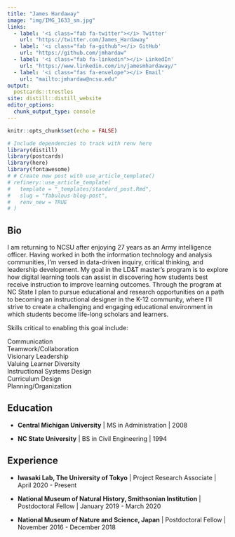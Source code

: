 ```yaml
---
title: "James Hardaway"
image: "img/IMG_1633_sm.jpg"
links:
  - label: '<i class="fab fa-twitter"></i> Twitter'
    url: "https://twitter.com/James_Hardaway"
  - label: '<i class="fab fa-github"></i> GitHub'
    url: "https://github.com/jmhardaw"
  - label: '<i class="fab fa-linkedin"></i> LinkedIn'
    url: "https://www.linkedin.com/in/jamesmhardaway/"
  - label: '<i class="fas fa-envelope"></i> Email'
    url: "mailto:jmhardaw@ncsu.edu"
output:
  postcards::trestles
site: distill::distill_website
editor_options: 
  chunk_output_type: console
---
```


```r
knitr::opts_chunk$set(echo = FALSE)
```

```r
# Include dependencies to track with renv here
library(distill)
library(postcards)
library(here)
library(fontawesome)
# # Create new post with use_article_template()
# refinery::use_article_template(
#   template = "_templates/standard_post.Rmd",
#   slug = "fabulous-blog-post", 
#   renv_new = TRUE
# )
```

## Bio

I am returning to NCSU after enjoying 27 years as an Army intelligence officer. Having worked in both the information technology and analysis communities, I'm versed in data-driven inquiry, critical thinking, and leadership development. My goal in the LD&T master's program is to explore how digital learning tools can assist in discovering how students best receive instruction to improve learning outcomes. Through the program at NC State I plan to pursue educational and research opportunities on a path to becoming an instructional designer in the K-12 community, where I'll strive to create a challenging and engaging educational environment in which students become life-long scholars and learners.

Skills critical to enabling this goal include:

Communication\
Teamwork/Collaboration\
Visionary Leadership\
Valuing Learner Diversity\
Instructional Systems Design\
Curriculum Design\
Planning/Organization

## Education

-   **Central Michigan University** \| MS in Administration \| 2008

-   **NC State University** \| BS in Civil Engineering \| 1994

## Experience

-   **Iwasaki Lab, The University of Tokyo** \| Project Research Associate \| April 2020 - Present

-   **National Museum of Natural History, Smithsonian Institution** \| Postdoctoral Fellow \| January 2019 - March 2020

-   **National Museum of Nature and Science, Japan** \| Postdoctoral Fellow \| November 2016 - December 2018
